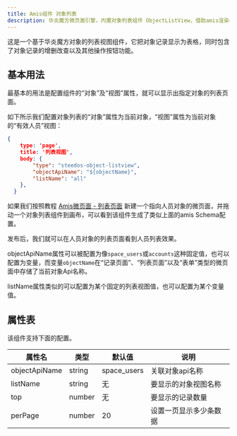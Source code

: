 ```yaml
---
title: Amis组件 对象列表
description: 华炎魔方微页面引擎，内置对象列表组件 ObjectListView，借助amis渲染器，可以帮助开发人员快速生成一个功能完善的列表视图组件。
---
```


这是一个基于华炎魔方对象的列表视图组件，它把对象记录显示为表格，同时包含了对象记录的增删改查以及其他操作按钮功能。

## 基本用法

最基本的用法是配置组件的“对象”及“视图”属性，就可以显示出指定对象的列表页面。

如下所示我们配置对象列表的“对象”属性为当前对象，“视图”属性为当前对象的“有效人员”视图：

```json
{
    type: 'page',
    title: '列表视图',
    body: {
        "type": "steedos-object-listview",
        "objectApiName": "${objectName}",
        "listName": "all"
    },
  }
```
如果我们按照教程 [Amis微页面 - 列表页面](/docs/developer/amis#列表页面) 新建一个指向人员对象的微页面，并拖动一个对象列表组件到画布，可以看到该组件生成了类似上面的amis Schema配置。

发布后，我们就可以在人员对象的列表页面看到人员列表效果。

objectApiName属性可以被配置为像`space_users`或`accounts`这种固定值，也可以配置为变量，而变量`objectName`在“记录页面”、“列表页面”以及“表单”类型的微页面中存储了当前对象Api名称。

listName属性类似的可以配置为某个固定的列表视图值，也可以配置为某个变量值。

## 属性表

该组件支持下面的配置。

| 属性名 | 类型 | 默认值 | 说明 |
|----|----|----|----|
| objectApiName | string | space_users | 关联对象api名称 |
| listName | string | 无 | 要显示的对象视图名称 |
| top | number | 无 | 要显示的记录数量 |
| perPage | number | 20 | 设置一页显示多少条数据 |

<!--
| enableInlineEdit | boolean | 无 | 启用内联编辑 |
| enableActions | boolean | 无 | 启用操作栏 |
-->

